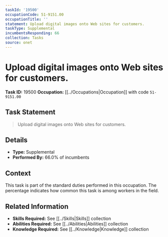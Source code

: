 ```yaml
---
taskId: '19500'
occupationCode: 51-9151.00
occupationTitle: ''
statement: Upload digital images onto Web sites for customers.
taskType: Supplemental
incumbentsResponding: 66
collection: Tasks
source: onet
---
```

# Upload digital images onto Web sites for customers.

**Task ID:** 19500
**Occupation:** [[../Occupations|Occupation]] with code `51-9151.00`

## Task Statement

> Upload digital images onto Web sites for customers.

## Details

- **Type:** Supplemental
- **Performed By:** 66.0% of incumbents

## Context

This task is part of the standard duties performed in this occupation. The percentage indicates how common this task is among workers in the field.

## Related Information

- **Skills Required:** See [[../Skills|Skills]] collection
- **Abilities Required:** See [[../Abilities|Abilities]] collection
- **Knowledge Required:** See [[../Knowledge|Knowledge]] collection
